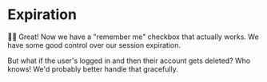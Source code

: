 # Expiration

<EpicVideo url="https://www.epicweb.dev/workshops/authentication-strategies-and-implementation/logout/implementing-remember-me-functionality-for-login-sessions/solution" />

👨‍💼 Great! Now we have a "remember me" checkbox that actually works. We have some
good control over our session expiration.

But what if the user's logged in and then their account gets deleted? Who knows!
We'd probably better handle that gracefully.
